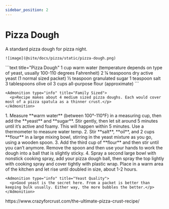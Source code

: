 ```yaml
---
sidebar_position: 2
---
```



# Pizza Dough

<Tabs>
  <TabItem value="photos" label="Photos" default>
    A standard pizza dough for pizza night.
    
    ![image](@site/docs/pizza/static/pizza-dough.png)
  </TabItem>

  <TabItem value="ingredients" label="Ingredients">
    ```text title="Pizza Dough"
    1 cup warm water (temperature depends on type of yeast, usually 100-110 degrees Fahrenheit)
    2 ¼ teaspoons dry active yeast (1 normal sized packet)
    ½ teaspoon granulated sugar
    1 teaspoon salt
    3 tablespoons olive oil
    3 cups all-purpose flour (approximate)
    ```

    <Admonition type="info" title="Family Sized">
      <p>Recipe makes about 4 medium sized pizza doughs. Each would cover most of a pizza spatula as a thinner crust.</p>
    </Admonition>
  </TabItem>

  <TabItem value="instructions" label="Instructions">
    1. Measure **warm water** (between 100°-110°F) in a measuring cup, then add the **yeast** and **sugar**. Stir gently, then let sit around 5 minutes until it’s active and foamy. This will happen within 5 minutes. Use a thermometer to measure water temp.
    2. Stir **salt**, **oil**, and 2 cups **flour** in a large mixing bowl, stirring in the yeast mixture as you go, using a wooden spoon. 
    3. Add the third cup of **flour** and then stir until you can’t anymore. Remove the spoon and then use your hands to work the dough into a ball that is slightly sticky.
    4. Spray a second large bowl with nonstick cooking spray, add your pizza dough ball, then spray the top lightly with cooking spray and cover tightly with plastic wrap. Place in a warm area of the kitchen and let rise until doubled in size, about 1-2 hours.

    
    <Admonition type="info" title="Yeast Quality">
      <p>Good yeast is the secret here. From a packet is better than keeping bulk usually. Either way, the more bubbles the better.</p>
    </Admonition>
  </TabItem>

  <TabItem value="references" label="References">
    https://www.crazyforcrust.com/the-ultimate-pizza-crust-recipe/
  </TabItem>
</Tabs>